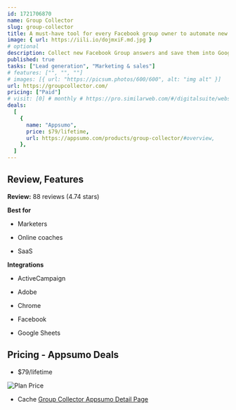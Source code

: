 ```yaml
---
id: 1721706870
name: Group Collector
slug: group-collector
title: A must-have tool for every Facebook group owner to automate new group members onboarding
image: { url: https://iili.io/dojmxiF.md.jpg }
# optional
description: Collect new Facebook Group answers and save them into Google Sheets and email marketing softwaresAuto-approve new Facebook Group members after certain intervals that meet your specific criteria
published: true
tasks: ["Lead generation", "Marketing & sales"]
# features: ["", "", ""]
# images: [{ url: "https://picsum.photos/600/600", alt: "img alt" }]
url: https://groupcollector.com/
pricing: ["Paid"]
# visit: [0] # monthly # https://pro.similarweb.com/#/digitalsuite/websiteanalysis/home
deals:
  [
    {
      name: "Appsumo",
      price: $79/lifetime,
      url: https://appsumo.com/products/group-collector/#overview,
    },
  ]
---
```


## Review, Features

**Review:** 88 reviews (4.74 stars)

**Best for**

- Marketers

- Online coaches

- SaaS

**Integrations**

- ActiveCampaign

- Adobe

- Chrome

- Facebook

- Google Sheets

## Pricing - Appsumo Deals

- $79/lifetime

<Img src="https://iili.io/dolWlMF.png" alt="Plan Price" />

- Cache [Group Collector Appsumo Detail Page](https://iili.io/doendaj.png)
